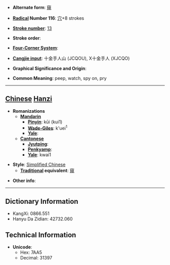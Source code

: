 * '''Alternate form''': [[窺]]

* '''[[Wiktionary:Chinese radical index| Radical]] Number 116''': [[Wiktionary:Chinese radical index 穴|穴]]+8 strokes

* '''[[Wiktionary:Chinese total strokes index|Stroke number]]''': [[Wiktionary:Chinese total strokes index 13|13]]

* '''Stroke order''': 

* '''[[Wiktionary:Chinese four corner index|Four-Corner System]]''': 

* '''[[Wiktionary:Chinese Cangjie index|Cangjie input]]''': 十金手人山 (JCQOU), X十金手人 (XJCQO)

* '''Graphical Significance and Origin''': 

* '''Common Meaning''': peep, watch, spy on, pry

----

== [[Chinese]] [[Hanzi]] ==

* '''Romanizations'''
** '''[[Mandarin]]'''
*** '''[[Pinyin]]''': kūi (kui1)
*** '''[[Wade-Giles]]''': k'uei<sup>1</sup>
*** '''[[Yale]]''': 
** '''[[Cantonese]]'''
*** '''[[Jyutping]]''':
*** '''[[Penkyamp]]''': 
*** '''[[Yale]]''': kwai1

* '''Style''': [[Simplified Chinese]] 
** '''[[Traditional Chinese|Traditional]] equivalent''': [[窺]]

* '''Other info''': 

----

== Dictionary Information ==

* KangXi: 0866.551
* Hanyu Da Zidian: 42732.060

== Technical Information ==

* '''Unicode''':
** Hex: 7AA5
** Decimal: 31397